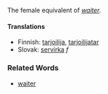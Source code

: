 The female equivalent of ''[[waiter]].''

====Translations====
*Finnish: [[tarjoilija]], [[tarjoilijatar]]
*Slovak: [[servírka]] ''f''
===Related Words===
*[[waiter]]